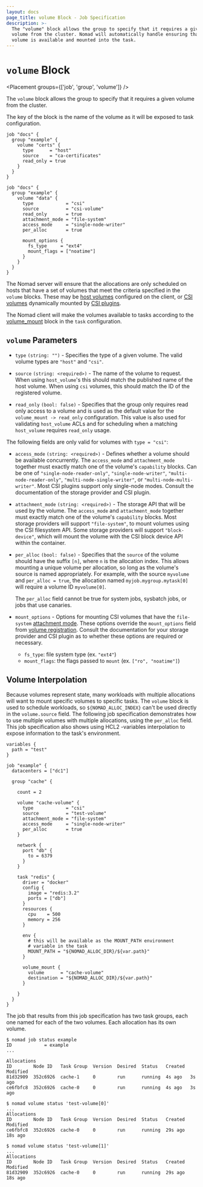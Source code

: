 ```yaml
---
layout: docs
page_title: volume Block - Job Specification
description: >-
  The "volume" block allows the group to specify that it requires a given
  volume from the cluster. Nomad will automatically handle ensuring that the
  volume is available and mounted into the task.
---
```


# `volume` Block

<Placement groups={['job', 'group', 'volume']} />

The `volume` block allows the group to specify that it requires a
given volume from the cluster.

The key of the block is the name of the volume as it will be exposed
to task configuration.

```hcl
job "docs" {
  group "example" {
    volume "certs" {
      type      = "host"
      source    = "ca-certificates"
      read_only = true
    }
  }
}
```

```hcl
job "docs" {
  group "example" {
    volume "data" {
      type            = "csi"
      source          = "csi-volume"
      read_only       = true
      attachment_mode = "file-system"
      access_mode     = "single-node-writer"
      per_alloc       = true

      mount_options {
        fs_type     = "ext4"
        mount_flags = ["noatime"]
      }
    }
  }
}
```


The Nomad server will ensure that the allocations are only scheduled
on hosts that have a set of volumes that meet the criteria specified
in the `volume` blocks. These may be [host volumes][host_volume]
configured on the client, or [CSI volumes][csi_volume] dynamically
mounted by [CSI plugins][csi_plugin].

The Nomad client will make the volumes available to tasks according to
the [volume_mount][volume_mount] block in the `task` configuration.

## `volume` Parameters

- `type` `(string: "")` - Specifies the type of a given volume. The
  valid volume types are `"host"` and `"csi"`.

- `source` `(string: <required>)` - The name of the volume to
  request. When using `host_volume`'s this should match the published
  name of the host volume. When using `csi` volumes, this should match
  the ID of the registered volume.

- `read_only` `(bool: false)` - Specifies that the group only requires
  read only access to a volume and is used as the default value for
  the `volume_mount -> read_only` configuration. This value is also
  used for validating `host_volume` ACLs and for scheduling when a
  matching `host_volume` requires `read_only` usage.

The following fields are only valid for volumes with `type = "csi"`:

- `access_mode` `(string: <required>)` - Defines whether a volume should be
  available concurrently. The `access_mode` and `attachment_mode` together
  must exactly match one of the volume's `capability` blocks. Can be one of
  `"single-node-reader-only"`, `"single-node-writer"`,
  `"multi-node-reader-only"`, `"multi-node-single-writer"`, or
  `"multi-node-multi-writer"`. Most CSI plugins support only single-node
  modes. Consult the documentation of the storage provider and CSI plugin.

- `attachment_mode` `(string: <required>)` - The storage API that will be used
  by the volume. The `access_mode` and `attachment_mode` together must exactly
  match one of the volume's `capability` blocks. Most storage providers will
  support `"file-system"`, to mount volumes using the CSI filesystem API. Some
  storage providers will support `"block-device"`, which will mount the volume
  with the CSI block device API within the container.

- `per_alloc` `(bool: false)` - Specifies that the `source` of the volume
  should have the suffix `[n]`, where `n` is the allocation index. This allows
  mounting a unique volume per allocation, so long as the volume's source is
  named appropriately. For example, with the source `myvolume` and `per_alloc
  = true`, the allocation named `myjob.mygroup.mytask[0]` will require a
  volume ID `myvolume[0]`.

  The `per_alloc` field cannot be true for system jobs, sysbatch jobs, or jobs
  that use canaries.

- `mount_options` - Options for mounting CSI volumes that have the
  `file-system` [attachment mode]. These options override the `mount_options`
  field from [volume registration]. Consult the documentation for your storage
  provider and CSI plugin as to whether these options are required or
  necessary.

  - `fs_type`: file system type (ex. `"ext4"`)
  - `mount_flags`: the flags passed to `mount` (ex. `["ro", "noatime"]`)

## Volume Interpolation

Because volumes represent state, many workloads with multiple allocations will
want to mount specific volumes to specific tasks. The `volume` block is used
to schedule workloads, so `${NOMAD_ALLOC_INDEX}` can't be used directly in the
`volume.source` field. The following job specification demonstrates how to use
multiple volumes with multiple allocations, using the `per_alloc` field. This
job specification also shows using HCL2 -variables interpolation to expose
information to the task's environment.

```hcl
variables {
  path = "test"
}

job "example" {
  datacenters = ["dc1"]

  group "cache" {

    count = 2

    volume "cache-volume" {
      type            = "csi"
      source          = "test-volume"
      attachment_mode = "file-system"
      access_mode     = "single-node-writer"
      per_alloc       = true
    }

    network {
      port "db" {
        to = 6379
      }
    }

    task "redis" {
      driver = "docker"
      config {
        image = "redis:3.2"
        ports = ["db"]
      }
      resources {
        cpu    = 500
        memory = 256
      }

      env {
        # this will be available as the MOUNT_PATH environment
        # variable in the task
        MOUNT_PATH = "${NOMAD_ALLOC_DIR}/${var.path}"
      }

      volume_mount {
        volume      = "cache-volume"
        destination = "${NOMAD_ALLOC_DIR}/${var.path}"
      }

    }
  }
}
```

The job that results from this job specification has two task groups, each one
named for each of the two volumes. Each allocation has its own volume.

```shell-session
$ nomad job status example
ID            = example
...

Allocations
ID        Node ID   Task Group  Version  Desired  Status   Created  Modified
81d32909  352c6926  cache-1     0        run      running  4s ago   3s ago
ce6fbfc8  352c6926  cache-0     0        run      running  4s ago   3s ago

$ nomad volume status 'test-volume[0]'
...
Allocations
ID        Node ID   Task Group  Version  Desired  Status   Created  Modified
ce6fbfc8  352c6926  cache-0     0        run      running  29s ago  18s ago

$ nomad volume status 'test-volume[1]'
...
Allocations
ID        Node ID   Task Group  Version  Desired  Status   Created  Modified
81d32909  352c6926  cache-0     0        run      running  29s ago  18s ago
```

[volume_mount]: /docs/job-specification/volume_mount 'Nomad volume_mount Job Specification'
[host_volume]: /docs/configuration/client#host_volume-block
[csi_volume]: /docs/commands/volume/register
[csi_plugin]: /docs/job-specification/csi_plugin
[csi_volume]: /docs/commands/volume/register
[attachment mode]: /docs/commands/volume/register#attachment_mode
[volume registration]: /docs/commands/volume/register#mount_options
